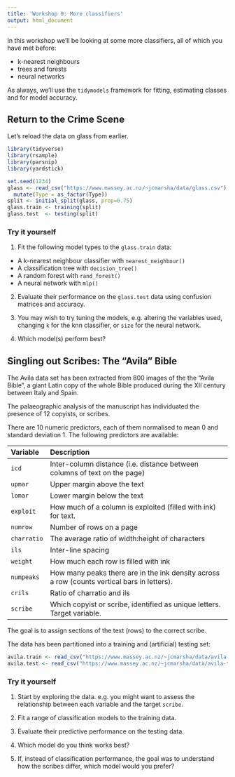```yaml
---
title: 'Workshop 9: More classifiers'
output: html_document
---
```


In this workshop we'll be looking at some more classifiers, all of which you have met before:

- k-nearest neighbours
- trees and forests
- neural networks

As always, we'll use the `tidymodels` framework for fitting, estimating classes and for model accuracy.

## Return to the Crime Scene

Let's reload the data on glass from earlier.

```r
library(tidyverse)
library(rsample)
library(parsnip)
library(yardstick)

set.seed(1234)
glass <- read_csv("https://www.massey.ac.nz/~jcmarsha/data/glass.csv") |>
  mutate(Type = as_factor(Type))
split <- initial_split(glass, prop=0.75)
glass.train <- training(split)
glass.test  <- testing(split)
```

### Try it yourself

1. Fit the following model types to the `glass.train` data:

- A k-nearest neighbour classifier with `nearest_neighbour()`
- A classification tree with `decision_tree()`
- A random forest with `rand_forest()`
- A neural network with `mlp()`

2. Evaluate their performance on the `glass.test` data using confusion matrices and accuracy.

3. You may wish to try tuning the models, e.g. altering the variables used, changing `k` for the knn classifier, or `size` for the neural network.

4. Which model(s) perform best?

## Singling out Scribes: The "Avila" Bible

The Avila data set has been extracted from 800 images of the the "Avila Bible", a giant Latin copy of the whole Bible produced during the XII century between Italy and Spain.  

The palaeographic analysis of the  manuscript has individuated the presence of 12 copyists, or scribes.

There are 10 numeric predictors, each of them normalised to mean 0 and standard deviation 1. The following predictors are available:

  Variable     Description
  ------------ -----------------------------------------------------
  `icd`        Inter-column distance (i.e. distance between columns of text on the page)
  `upmar`      Upper margin above the text
  `lomar`      Lower margin below the text
  `exploit`    How much of a column is exploited (filled with ink) for text.
  `numrow`     Number of rows on a page
  `charratio`  The average ratio of width:height of characters
  `ils`        Inter-line spacing
  `weight`     How much each row is filled with ink
  `numpeaks`   How many peaks there are in the ink density across a row (counts vertical bars in letters).
  `crils`      Ratio of charratio and ils
  `scribe`     Which copyist or scribe, identified as unique letters. Target variable.

The goal is to assign sections of the text (rows) to the correct scribe.

The data has been partitioned into a training and (artificial) testing set:

```r
avila.train <- read_csv("https://www.massey.ac.nz/~jcmarsha/data/avila-train.csv") |> mutate(scribe = factor(scribe))
avila.test <- read_csv("https://www.massey.ac.nz/~jcmarsha/data/avila-test.csv") |> mutate(scribe = factor(scribe))
```

### Try it yourself

1. Start by exploring the data. e.g. you might want to assess the relationship between each variable and the target `scribe`.

2. Fit a range of classification models to the training data.

3. Evaluate their predictive performance on the testing data.

4. Which model do you think works best?

5. If, instead of classification performance, the goal was to understand how the scribes differ, which model would you prefer?
